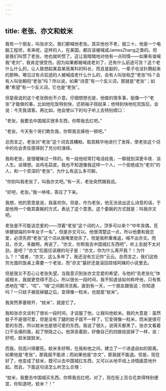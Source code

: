 ```yaml
---
---
---
```

title: 老张、亦文和蚊米
---




我有一个朋友，叫张亦文。我们都喊他老张。其实他也不老，就三十。他是一个电脑工程师，本来呢，这样的人，在美国，都应该被喊成JamesZhang之类的。但是我们叫惯了老张，他也就听惯了。这让我暗暗地对他有一点同情——如果有谁喊我“老刘”，我肯定很受伤。因为如果都被喊成老刘了，还有什么前途可言？这个老什么什么的，让人联想起某县某局某科的科长，而且是副的，一辈子也没扑腾起来的那种。哪见过有点前途的人被喊成老什么什么的，会有人叫张柏芝“老张”吗？会有人叫张朝阳“老张”吗？所以说，如果“诗意”有一个反义词，那就是“老张”；如果“希望”有一个反义词，它也是“老张”。

但是我说的这个老张倒也不介意。仔细想想也是，他做的很多事，挺像一个“老张”才能做的事，比如他吃饭特别快，还把袖子捞起来；他特别快地吃完饭后，会说：今天我请客。再比如，他会使以下的句子听上去特别顺口：


“老张，我要去中国城买很多东西，你帮我去扛吧。”

“老张，今天有个哥们欺负我，你帮我去揍他一顿吧。”




总而言之，老张对“老张”这个词去其糟粕、取其精华地进行了发挥，使老张这个词中的社会责任感得到了充分的演绎。

我和老张，是很暧昧过一阵的。有一段他经常打电话给我，一聊就到深更半夜．谈人生。谈理想。谈鸡毛蒜皮。我也不知道像我这样一个人，一个拒绝成为“老刘”的人，和一个资深的“老张”，为什么有这么多可聊。

“你别叫我老张了，叫我亦文吧。”有一天，老张突然跟我说。

“好吧，老张。”我一哆嗦，答应了下来。

我想，他的意思是说，我喜欢你。但是，作为老张，他无法说出这么诗意的话，于是他用一个极其委婉的方式，表达了这个意思。这个委婉的方式就是：叫我亦文吧。

老张是不可能谈恋爱的——顶着“老张”这个词的人，顶多可以来个“中年丧偶，觅体健貌端的中年女子一名”，但是亦文可以。他很清楚这一点，所以他要和我恋爱，必须先把“老张”这个词从我嘴里扼杀了。但是我积重难返，喊不出亦文。而且，亦文，多酸啊。再说了，“亦文，你帮我去中国城扛东西吧”，听上去就不太对劲，是吧？“亦文”后面应该跟的句子是：“亦文，你为什么离开我？！为什么？！”或者，“亦文，这么多年了，我还没有忘记你”云云。总而言之，我们这些穷光蛋的饭桌上需要一个老张，而“亦文”最好还是滚回琼瑶阿姨的小说里去。

但是我又不忍心让老张失望。当我意识到张亦文恋爱的希望，与他的“去老张化”休戚相关，我就更觉得不忍心。所以很长一段时间，我不知道该如何称呼他，只有焦虑地在“喂”、“哎”、“嗨”之间颠沛流离。直到有一天，一个朋友跟我说：你知道吗？一只蚊子被拔掉腿之后，变得像一粒米，也就是“蚊米”。

我突然茅塞顿开，“蚊米”，就是它了。

我和张亦文谈判了很长一段时间，才说服了他，让我叫他蚊米。我的大意是：虽然蚊子不是很可爱，但是没有了腿的蚊子就不一样了，它变得像一粒米，而米是很可爱的东西，所以蚊米也是很可爱的东西。我说了很久，说得天都黑了。张亦文看着口干舌燥的我，起了恻隐之心。他哭丧着脸，好像自己的四肢给拔掉了一样，说：好吧，蚊米就蚊米。

而我，则高兴得要死。蚊米多好啊，在我和他之间，建立了一个进退自如的距离。如果他是“老张”，那我就不能进；而如果他是“亦文”，那我就不能退。但是，现在好了，他变成了蚊米，既可以去中国城扛东西，又可以从地平线上诗情画意地升起。而且，下面这句话怎么听怎么合理：


“蚊米，我要去中国城买东西，你帮我去扛吧。对了，现在街上百合花卖得特别便宜，你知道吧，蚊米？！”